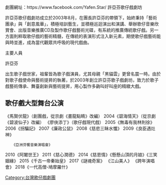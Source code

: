 {{Infobox Non-profit
| Non-profit_name = 許亞芬歌子戲劇坊
| Non-profit_type = 傳統戲曲-歌子戲
| founded_date = 2003年8月
| founder = [[許亞芬|許亞芬]]
| location = 林口文化北路一段287號
| key_people = [[許亞芬|許亞芬]]
| area_served = 台北市
| focus = 傳承藝術之美
| method = 
| revenue =
| num_employees = 
| slogan = 
| homepage = 
}}劇團網址：https://www.facebook.com/Yafen.Star/
許亞芬歌仔戲劇坊

許亞芬歌仔戲劇坊成立於2003年8月，在團長許亞芬的帶領下，始終秉持「藝術團承」與「創意風華」，積極培訓藝生，並積極巡迴演出和演講、舉辦歌仔音樂欣賞會、出版音樂推廣CD及製作歌仔戲藝術光碟，有系統的推廣傳統歌仔戲。另一方面則粹取歌仔戲的藝術精髓，在傳統的表演形式注入新元素，期使歌仔戲藝術能與時並進，成為當代觀眾共呼吸的現代戲曲。

 

主要人員

許亞芬

出生歌子戲世家，祖輩皆為歌子戲演員，尤其母親「黑貓雲」更曾名震一時。由於對歌子戲使命與藝術提昇的執著，於2003年創立許亞芬歌子戲劇坊，致力於歌子戲藝術傳承、舞臺創新與藝術提昇，用心製作多齣叫好叫座的精緻大戲。

==歌仔戲大型舞台公演==
《馬賢伏龍》（創團戲，從京劇《畫龍點睛》改編）
2004《碧海情天》（從京劇《碧波仙子》改編）
《廖俠添丁》（歌仔戲現代戲）
2005《無毒有我林則徐》
2006《拐騙記》
2007《廉政公鼠》
2008《慈悲三眛水懺》
2009《良臣遇灶神》
    《亞洲芬饗音樂演唱會》
2010《阿闍世王》
2011《慈心潤德》
2014《慈恩情》《懸懸山頂的月娘》《三笑姻緣》
2015《千古一帝秦始皇》
2017《謎魂奇案》
《江山美人》
《跨年演唱會》
2018《一代高僧-鳩摩羅什》

[[Category:台灣歌仔戲劇團|Category:台灣歌仔戲劇團]]